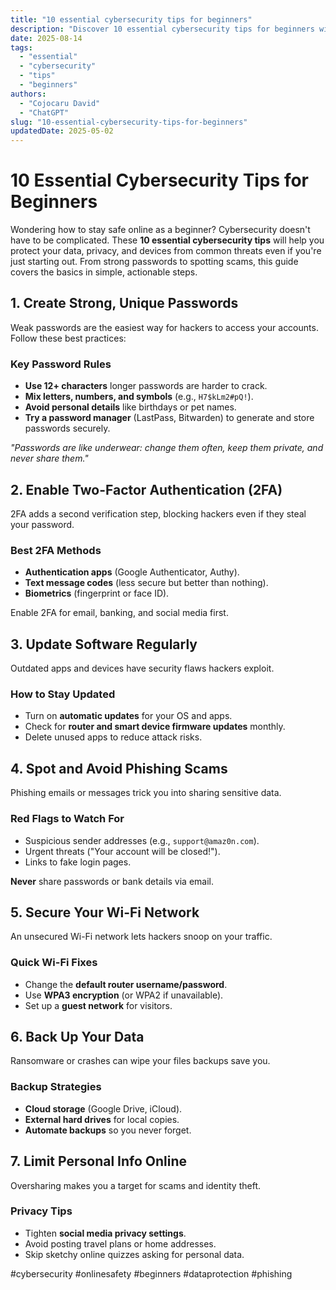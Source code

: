 ```yaml
---
title: "10 essential cybersecurity tips for beginners"
description: "Discover 10 essential cybersecurity tips for beginners with this in-depth guide, providing actionable insights and practical tips to boost your knowledge and results."
date: 2025-08-14
tags:
  - "essential"
  - "cybersecurity"
  - "tips"
  - "beginners"
authors:
  - "Cojocaru David"
  - "ChatGPT"
slug: "10-essential-cybersecurity-tips-for-beginners"
updatedDate: 2025-05-02
---
```


# 10 Essential Cybersecurity Tips for Beginners  

Wondering how to stay safe online as a beginner? Cybersecurity doesn't have to be complicated. These **10 essential cybersecurity tips** will help you protect your data, privacy, and devices from common threats even if you're just starting out. From strong passwords to spotting scams, this guide covers the basics in simple, actionable steps.  

## 1. Create Strong, Unique Passwords  

Weak passwords are the easiest way for hackers to access your accounts. Follow these best practices:  

### Key Password Rules  
- **Use 12+ characters** longer passwords are harder to crack.  
- **Mix letters, numbers, and symbols** (e.g., `H7$kLm2#pQ!`).  
- **Avoid personal details** like birthdays or pet names.  
- **Try a password manager** (LastPass, Bitwarden) to generate and store passwords securely.  

_"Passwords are like underwear: change them often, keep them private, and never share them."_  

## 2. Enable Two-Factor Authentication (2FA)  

2FA adds a second verification step, blocking hackers even if they steal your password.  

### Best 2FA Methods  
- **Authentication apps** (Google Authenticator, Authy).  
- **Text message codes** (less secure but better than nothing).  
- **Biometrics** (fingerprint or face ID).  

Enable 2FA for email, banking, and social media first.  

## 3. Update Software Regularly  

Outdated apps and devices have security flaws hackers exploit.  

### How to Stay Updated  
- Turn on **automatic updates** for your OS and apps.  
- Check for **router and smart device firmware updates** monthly.  
- Delete unused apps to reduce attack risks.  

## 4. Spot and Avoid Phishing Scams  

Phishing emails or messages trick you into sharing sensitive data.  

### Red Flags to Watch For  
- Suspicious sender addresses (e.g., `support@amaz0n.com`).  
- Urgent threats ("Your account will be closed!").  
- Links to fake login pages.  

**Never** share passwords or bank details via email.  

## 5. Secure Your Wi-Fi Network  

An unsecured Wi-Fi network lets hackers snoop on your traffic.  

### Quick Wi-Fi Fixes  
- Change the **default router username/password**.  
- Use **WPA3 encryption** (or WPA2 if unavailable).  
- Set up a **guest network** for visitors.  

## 6. Back Up Your Data  

Ransomware or crashes can wipe your files backups save you.  

### Backup Strategies  
- **Cloud storage** (Google Drive, iCloud).  
- **External hard drives** for local copies.  
- **Automate backups** so you never forget.  

## 7. Limit Personal Info Online  

Oversharing makes you a target for scams and identity theft.  

### Privacy Tips  
- Tighten **social media privacy settings**.  
- Avoid posting travel plans or home addresses.  
- Skip sketchy online quizzes asking for personal data.  

#cybersecurity #onlinesafety #beginners #dataprotection #phishing